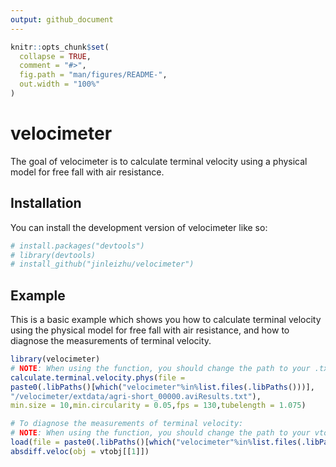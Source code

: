 ```yaml
---
output: github_document
---
```


<!-- README.md is generated from README.Rmd. Please edit that file -->

```r
knitr::opts_chunk$set(
  collapse = TRUE,
  comment = "#>",
  fig.path = "man/figures/README-",
  out.width = "100%"
)
```

# velocimeter

<!-- badges: start -->
<!-- badges: end -->

The goal of velocimeter is to calculate terminal velocity using a physical model for free fall with air resistance.

## Installation

You can install the development version of velocimeter like so:

``` r
# install.packages("devtools")
# library(devtools)
# install_github("jinleizhu/velocimeter")
```

## Example

This is a basic example which shows you how to calculate terminal velocity using
the physical model for free fall with air resistance, and how to diagnose the
measurements of terminal velocity.

```r
library(velocimeter)
# NOTE: When using the function, you should change the path to your .txt files.
calculate.terminal.velocity.phys(file =
paste0(.libPaths()[which("velocimeter"%in%list.files(.libPaths()))],
"/velocimeter/extdata/agri-short_00000.aviResults.txt"),
min.size = 10,min.circularity = 0.05,fps = 130,tubelength = 1.075)

# To diagnose the measurements of terminal velocity:
# NOTE: When using the function, you should change the path to your vtobj.Rdata file.
load(file = paste0(.libPaths()[which("velocimeter"%in%list.files(.libPaths()))],"/velocimeter/extdata/vtobj.Rdata"))
absdiff.veloc(obj = vtobj[[1]])

```

